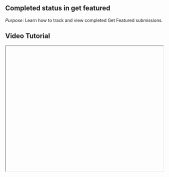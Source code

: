 

<div className="mdx-content">

## Completed status in get featured



*Purpose*: Learn how to track and view completed Get Featured submissions.

## Video Tutorial



<iframe
  width="100%"
  height="400"
  title="Completed status tutorial"
  allowFullScreen
  className="rounded-lg"
/>

---

## Steps:



❶ **Go to the Get Featured Section**  
Navigate to the **Get Featured** section under the **Promote** page.

❷ **Status Automatically Updates**  
Once your selected start and end dates pass, and the listing duration completes, the system automatically updates the status to **"Completed"**.

❸ **Filter by Completed**  
To view only completed entries, apply the **Status Filter** and choose **"Completed"**.

---

**Tip for First-Time Users**:  
Tracking completed listings helps in reviewing past promotions and planning future ones.

<div className="space-y-4 mt-6">

<div className="my-10 border-t border-gray-200" />

## More questions about this


</div>
<div className="space-y-4 mt-6">
  <details className="bg-white rounded-md p-4 border border-gray-300">
  <summary
    className="font-medium text-base text-gray-900"
    style={{
      backgroundColor: 'transparent',
      outline: 'none',
      cursor: 'pointer',
      userSelect: 'none',
      listStyle: 'none',
    }}
  >Can I renew a completed listing?</summary>
   <p className="mt-2 text-sm text-gray-700">
      No, but you can create a new request using the same details if you'd like to feature it again.
    </p>
  </details>

  <details className="bg-white rounded-md p-4 border border-gray-300">
  <summary
    className="font-medium text-base text-gray-900"
    style={{
      backgroundColor: 'transparent',
      outline: 'none',
      cursor: 'pointer',
      userSelect: 'none',
      listStyle: 'none',
    }}
  >How long does it stay visible?</summary>
    <p className="mt-2 text-sm text-gray-700">
      Completed entries remain visible in your history for tracking and records.
    </p>
  </details>
</div>
</div>

---

<div className="space-y-4 mt-6">

<div className="my-10 border-t border-gray-200" />

<div className="mdx-content mt-10">

Was this article helpful?

<div style={{ display: 'flex', gap: '1rem' }}>
  <button style={{ padding: '0.5rem', borderRadius: '9999px', backgroundColor: '#f0f0f0' }}>
    👍
  </button>
  <button style={{ padding: '0.5rem', borderRadius: '9999px', backgroundColor: '#f0f0f0' }}>
    👎
  </button>
</div>
</div>

---
</div>
